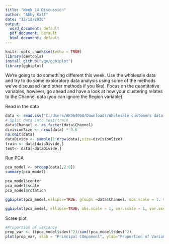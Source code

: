 ---
title: "Week 14 Discussion"
author: "Abby Kaff"
date: "12/12/2020"
output:
  word_document: default
  pdf_document: default
  html_document: default
---

```{r setup, include=FALSE}
knitr::opts_chunk$set(echo = TRUE)
library(devtools)
install_github("vqv/ggbiplot")
library(ggbiplot)
```

We're going to do something different this week. Use the wholesale data and try to do some exploratory data analysis using some of the methods we've discussed (and other methods if you like). Focus on the quantitative variables, however, go ahead and have a look at how your clustering relates to the Channel data (you can ignore the Region variable).

Read in the data
```{r}
data <- read.csv("C:/Users/AK064060/Downloads/Wholesale customers data.csv")
# Split data into test/train
data$Channel <- as.factor(data$Channel)
divisionSize <- nrow(data) * 0.6
na.omit(data)
dataDivide <- sample(1:nrow(data),size=divisionSize)
train <- data[dataDivide,]
test<- data[-dataDivide,]
```

Run PCA
```{r}
pca_model <- prcomp(data[,2:8])
summary(pca_model)
```

```{r}
pca_model$center
pca_model$scale
pca_model$rotation

ggbiplot(pca_model,ellipse=TRUE, groups =data$Channel, obs.scale = 1, var.scale = 1)
```

```{r}
ggbiplot(pca_model, ellipse=TRUE, obs.scale = 1, var.scale = 1, var.axes = FALSE, groups = data$Channel)
```

Scree plot
```{r}
#Proportion of variance
prop_var <- ((pca_model$sdev)^2)/sum((pca_model$sdev)^2)
plot(prop_var, xlab = "Principal COmponent", ylab="Proportion of Variance Explained", type="b")

```
